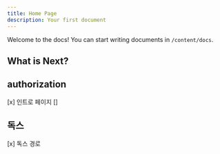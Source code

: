 ```yaml
---
title: Home Page
description: Your first document
---
```


Welcome to the docs! You can start writing documents in `/content/docs`.

## What is Next?

<Cards>
  <Card title="Learn more about Next.js" href="https://nextjs.org/docs" />
  <Card
    title="Learn more about Next Docs"
    href="https://next-docs-zeta.vercel.app"
  />
</Cards>

## authorization

[x] 인트로 페이지
[]

## 독스

[x] 독스 경로
